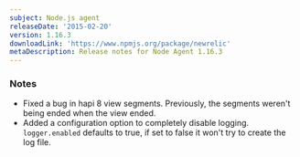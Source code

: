 ```yaml
---
subject: Node.js agent
releaseDate: '2015-02-20'
version: 1.16.3
downloadLink: 'https://www.npmjs.org/package/newrelic'
metaDescription: Release notes for Node Agent 1.16.3
---
```


### Notes

* Fixed a bug in hapi 8 view segments. Previously, the segments weren't being ended when the view ended.
* Added a configuration option to completely disable logging. `logger.enabled` defaults to true, if set to false it won't try to create the log file.
